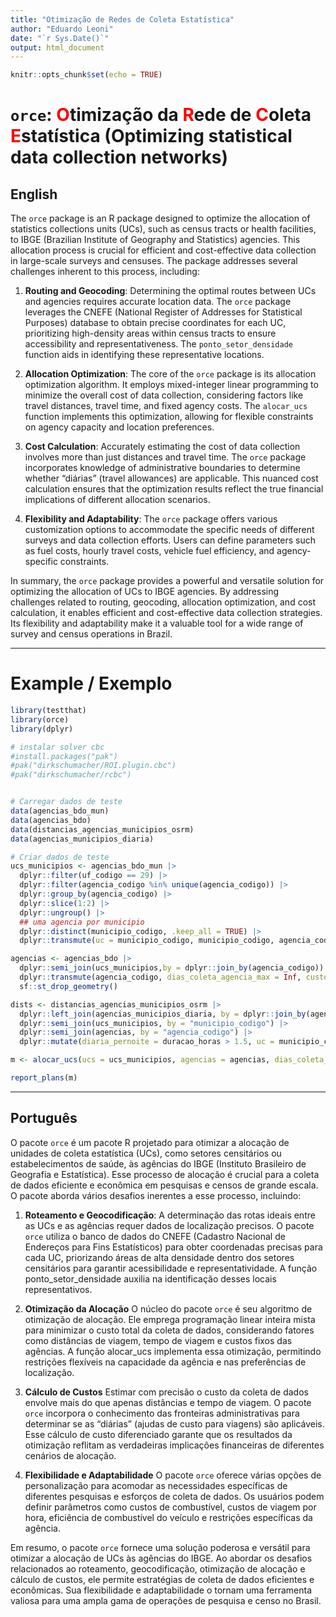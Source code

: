 ```yaml
---
title: "Otimização de Redes de Coleta Estatística"
author: "Eduardo Leoni"
date: "`r Sys.Date()`"
output: html_document
---
```


```r
knitr::opts_chunk$set(echo = TRUE)
```

# `orce`:  <span style="color:red">O</span>timização da <span style="color:red">R</span>ede de <span style="color:red">C</span>oleta <span style="color:red">E</span>statística (Optimizing statistical data collection networks)

## English 

The `orce` package is an R package designed to optimize the allocation of statistics collections units (UCs), such as census tracts or health facilities, to IBGE (Brazilian Institute of Geography and Statistics) agencies. This allocation process is crucial for efficient and cost-effective data collection in large-scale surveys and censuses. The package addresses several challenges inherent to this process, including:

1. **Routing and Geocoding**: Determining the optimal routes between UCs and agencies requires accurate location data. The `orce` package leverages the CNEFE (National Register of Addresses for Statistical Purposes) database to obtain precise coordinates for each UC, prioritizing high-density areas within census tracts to ensure accessibility and representativeness. The `ponto_setor_densidade` function aids in identifying these representative locations.

2. **Allocation Optimization**: The core of the `orce` package is its allocation optimization algorithm. It employs mixed-integer linear programming to minimize the overall cost of data collection, considering factors like travel distances, travel time, and fixed agency costs. The `alocar_ucs` function implements this optimization, allowing for flexible constraints on agency capacity and location preferences.

3. **Cost Calculation**: Accurately estimating the cost of data collection involves more than just distances and travel time. The `orce` package incorporates knowledge of administrative boundaries to determine whether "diárias" (travel allowances) are applicable. This nuanced cost calculation ensures that the optimization results reflect the true financial implications of different allocation scenarios.

4. **Flexibility and Adaptability**: The `orce` package offers various customization options to accommodate the specific needs of different surveys and data collection efforts. Users can define parameters such as fuel costs, hourly travel costs, vehicle fuel efficiency, and agency-specific constraints. 

In summary, the `orce` package provides a powerful and versatile solution for optimizing the allocation of UCs to IBGE agencies. By addressing challenges related to routing, geocoding, allocation optimization, and cost calculation, it enables efficient and cost-effective data collection strategies. Its flexibility and adaptability make it a valuable tool for a wide range of survey and census operations in Brazil. 

---------

# Example / Exemplo


```r
library(testthat)
library(orce)
library(dplyr)

# instalar solver cbc
#install.packages("pak")
#pak("dirkschumacher/ROI.plugin.cbc")
#pak("dirkschumacher/rcbc")


# Carregar dados de teste
data(agencias_bdo_mun)
data(agencias_bdo)
data(distancias_agencias_municipios_osrm)
data(agencias_municipios_diaria)

# Criar dados de teste
ucs_municipios <- agencias_bdo_mun |>
  dplyr::filter(uf_codigo == 29) |>
  dplyr::filter(agencia_codigo %in% unique(agencia_codigo)) |>
  dplyr::group_by(agencia_codigo) |>
  dplyr::slice(1:2) |>
  dplyr::ungroup() |>
  ## uma agencia por municipio
  dplyr::distinct(municipio_codigo, .keep_all = TRUE) |>
  dplyr::transmute(uc = municipio_codigo, municipio_codigo, agencia_codigo, dias_coleta = 10, viagens = 1, data = 1)

agencias <- agencias_bdo |>
  dplyr::semi_join(ucs_municipios,by = dplyr::join_by(agencia_codigo)) |>
  dplyr::transmute(agencia_codigo, dias_coleta_agencia_max = Inf, custo_fixo = 0) |>
  sf::st_drop_geometry()

dists <- distancias_agencias_municipios_osrm |>
  dplyr::left_join(agencias_municipios_diaria, by = dplyr::join_by(agencia_codigo, municipio_codigo)) |>
  dplyr::semi_join(ucs_municipios, by = "municipio_codigo") |>
  dplyr::semi_join(agencias, by = "agencia_codigo") |>
  dplyr::mutate(diaria_pernoite = duracao_horas > 1.5, uc = municipio_codigo)

m <- alocar_ucs(ucs = ucs_municipios, agencias = agencias, dias_coleta_entrevistador_max = 14, distancias_ucs = dists, remuneracao_entrevistador = 0, rel_tol = 0.01)

report_plans(m)
```

---------

## Português 
O pacote `orce` é um pacote R projetado para otimizar a alocação de unidades de coleta estatística (UCs), como setores censitários ou estabelecimentos de saúde, às agências do IBGE (Instituto Brasileiro de Geografia e Estatística). Esse processo de alocação é crucial para a coleta de dados eficiente e econômica em pesquisas e censos de grande escala. O pacote aborda vários desafios inerentes a esse processo, incluindo:

1. **Roteamento e Geocodificação**: A determinação das rotas ideais entre as UCs e as agências requer dados de localização precisos. O pacote `orce` utiliza o banco de dados do CNEFE (Cadastro Nacional de Endereços para Fins Estatísticos) para obter coordenadas precisas para cada UC, priorizando áreas de alta densidade dentro dos setores censitários para garantir acessibilidade e representatividade. A função ponto_setor_densidade auxilia na identificação desses locais representativos.

2. **Otimização da Alocação** O núcleo do pacote `orce` é seu algoritmo de otimização de alocação. Ele emprega programação linear inteira mista para minimizar o custo total da coleta de dados, considerando fatores como distâncias de viagem, tempo de viagem e custos fixos das agências. A função alocar_ucs implementa essa otimização, permitindo restrições flexíveis na capacidade da agência e nas preferências de localização.

3. **Cálculo de Custos** Estimar com precisão o custo da coleta de dados envolve mais do que apenas distâncias e tempo de viagem. O pacote `orce` incorpora o conhecimento das fronteiras administrativas para determinar se as "diárias" (ajudas de custo para viagens) são aplicáveis. Esse cálculo de custo diferenciado garante que os resultados da otimização reflitam as verdadeiras implicações financeiras de diferentes cenários de alocação.

4. **Flexibilidade e Adaptabilidade** O pacote `orce` oferece várias opções de personalização para acomodar as necessidades específicas de diferentes pesquisas e esforços de coleta de dados. Os usuários podem definir parâmetros como custos de combustível, custos de viagem por hora, eficiência de combustível do veículo e restrições específicas da agência.

Em resumo, o pacote `orce` fornece uma solução poderosa e versátil para otimizar a alocação de UCs às agências do IBGE. Ao abordar os desafios relacionados ao roteamento, geocodificação, otimização de alocação e cálculo de custos, ele permite estratégias de coleta de dados eficientes e econômicas. Sua flexibilidade e adaptabilidade o tornam uma ferramenta valiosa para uma ampla gama de operações de pesquisa e censo no Brasil.



